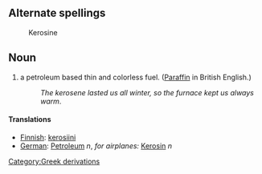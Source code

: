 == Alternate spellings ==
:Kerosine

== Noun ==
#a petroleum based thin and colorless fuel.  ([[Paraffin]] in British English.)
#:''The kerosene lasted us all winter, so the furnace kept us always warm''.

==== Translations ====

*[[Finnish]]: [[kerosiini]]
*[[German]]: [[Petroleum]] ''n'', ''for airplanes:'' [[Kerosin]] ''n''
[[Category:Greek derivations]]